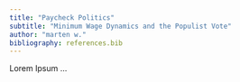 ```yaml
---
title: "Paycheck Politics"
subtitle: "Minimum Wage Dynamics and the Populist Vote"
author: "marten w."
bibliography: references.bib
---
```


Lorem Ipsum ...